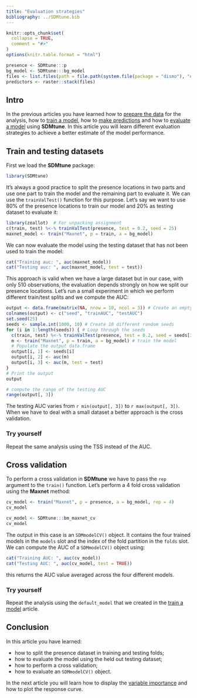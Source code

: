 ```yaml
---
title: "Evaluation strategies"
bibliography: ../SDMtune.bib
---
```


```r
knitr::opts_chunk$set(
  collapse = TRUE,
  comment = "#>"
)
options(knitr.table.format = "html")
```

```r
presence <- SDMtune:::p
bg_model <- SDMtune:::bg_model
files <- list.files(path = file.path(system.file(package = "dismo"), "ex"), pattern = "grd", full.names = T)
predictors <- raster::stack(files)
```

## Intro

In the previous articles you have learned how to [prepare the data](./prepare_data.html) for the analysis, how to [train a model](./train_model.html), how to [make predictions](./make_predictions.html) and how to [evaluate a model](./evaluate_model.html) using **SDMtune**. In this article you will learn different evaluation strategies to achieve a better estimate of the model performance.

## Train and testing datasets

First we load the **SDMtune** package:

```r
library(SDMtune)
```

It's always a good practice to split the presence locations in two parts and use one part to train the model and the remaining part to evaluate it. We can use the `trainValTest()` function for this purpose. Let's say we want to use 80\% of the presence locations to train our model and 20\% as testing dataset to evaluate it:
```r
library(zeallot)  # For unpacking assignment
c(train, test) %<-% trainValTest(presence, test = 0.2, seed = 25)
maxnet_model <- train("Maxnet", p = train, a = bg_model)
```

We can now evaluate the model using the testing dataset that has not been used to train the model:
```r
cat("Training auc: ", auc(maxnet_model))
cat("Testing auc: ", auc(maxnet_model, test = test))
```

This approach is valid when we have a large dataset but in our case, with only 510 observations, the evaluation depends strongly on how we split our presence locations. Let's run a small experiment in which we perform different train/test splits and we compute the AUC:
```r
output <- data.frame(matrix(NA, nrow = 10, ncol = 3)) # Create an empty data.frame
colnames(output) <- c("seed", "trainAUC", "testAUC")
set.seed(25)
seeds <- sample.int(1000, 10) # Create 10 different random seeds
for (i in 1:length(seeds)) { # Loop through the seeds
  c(train, test) %<-% trainValTest(presence, test = 0.2, seed = seeds[i]) # Make the train/test split
  m <- train("Maxnet", p = train, a = bg_model) # train the model
  # Populate the output data.frame
  output[i, 1] <- seeds[i]
  output[i, 2] <- auc(m)
  output[i, 3] <- auc(m, test = test)
}
# Print the output
output

# compute the range of the testing AUC
range(output[, 3])
```

The testing AUC varies from `r min(output[, 3])` to `r max(output[, 3])`. When we have to deal with a small dataset a better approach is the cross validation.

### Try yourself

Repeat the same analysis using the TSS instead of the AUC.

## Cross validation

To perform a cross validation in **SDMtune** we have to pass the `rep` argument to the `train()` function. Let's perform a 4 fold cross validation using the **Maxnet** method:
```r
cv_model <- train("Maxnet", p = presence, a = bg_model, rep = 4)
cv_model
```
```r
cv_model <- SDMtune:::bm_maxnet_cv
cv_model
```

The output in this case is an `SDMmodelCV()` object. It contains the four trained models in the `models` slot and the index of the fold partition in the `folds` slot. We can compute the AUC of a `SDMmodelCV()` object using:
```r
cat("Training AUC: ", auc(cv_model))
cat("Testing AUC: ", auc(cv_model, test = TRUE))
```

this returns the AUC value averaged across the four different models.

### Try yourself

Repeat the analysis using the `default_model` that we created in the [train a model](./model_training.html#train-a-model-with-default-settings) article.

## Conclusion

In this article you have learned:

* how to split the presence dataset in training and testing folds;
* how to evaluate the model using the held out testing dataset;
* how to perform a cross validation;
* how to evaluate an `SDMmodelCV()` object.

In the next article you will learn how to display the [variable importance](./variable_importance.html) and how to plot the response curve.
